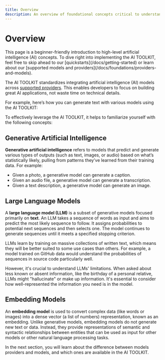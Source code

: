 ```yaml
---
title: Overview
description: An overview of foundational concepts critical to understanding the AI TOOLKIT
---
```


# Overview

<Note>
  This page is a beginner-friendly introduction to high-level artificial
  intelligence (AI) concepts. To dive right into implementing the AI TOOLKIT,
  feel free to skip ahead to our [quickstarts](/docs/getting-started) or learn
  about our [supported models and
  providers](/docs/foundations/providers-and-models).
</Note>

The AI TOOLKIT standardizes integrating artificial intelligence (AI) models across [supported providers](/docs/foundations/providers-and-models). This enables developers to focus on building great AI applications, not waste time on technical details.

For example, here’s how you can generate text with various models using the AI TOOLKIT:

<PreviewSwitchProviders />

To effectively leverage the AI TOOLKIT, it helps to familiarize yourself with the following concepts:

## Generative Artificial Intelligence

**Generative artificial intelligence** refers to models that predict and generate various types of outputs (such as text, images, or audio) based on what’s statistically likely, pulling from patterns they’ve learned from their training data. For example:

- Given a photo, a generative model can generate a caption.
- Given an audio file, a generative model can generate a transcription.
- Given a text description, a generative model can generate an image.

## Large Language Models

A **large language model (LLM)** is a subset of generative models focused primarily on **text**. An LLM takes a sequence of words as input and aims to predict the most likely sequence to follow. It assigns probabilities to potential next sequences and then selects one. The model continues to generate sequences until it meets a specified stopping criterion.

LLMs learn by training on massive collections of written text, which means they will be better suited to some use cases than others. For example, a model trained on GitHub data would understand the probabilities of sequences in source code particularly well.

However, it's crucial to understand LLMs' limitations. When asked about less known or absent information, like the birthday of a personal relative, LLMs might "hallucinate" or make up information. It's essential to consider how well-represented the information you need is in the model.

## Embedding Models

An **embedding model** is used to convert complex data (like words or images) into a dense vector (a list of numbers) representation, known as an embedding. Unlike generative models, embedding models do not generate new text or data. Instead, they provide representations of semantic and syntactic relationships between entities that can be used as input for other models or other natural language processing tasks.

In the next section, you will learn about the difference between models providers and models, and which ones are available in the AI TOOLKIT.
